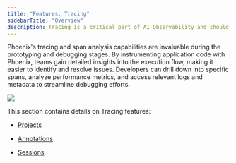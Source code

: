 ```yaml
---
title: "Features: Tracing"
sidebarTitle: "Overview"
description: Tracing is a critical part of AI Observability and should be used both in production and development
---
```


Phoenix's tracing and span analysis capabilities are invaluable during the prototyping and debugging stages. By instrumenting application code with Phoenix, teams gain detailed insights into the execution flow, making it easier to identify and resolve issues. Developers can drill down into specific spans, analyze performance metrics, and access relevant logs and metadata to streamline debugging efforts.

<Frame caption="View the inner workings for your LLM Application">
  <img src="/images/15fe0366-image.jpeg" />
</Frame>

This section contains details on Tracing features:

* [Projects](/phoenix/tracing/features-tracing/projects)

* [Annotations](/phoenix/tracing/features-tracing/how-to-annotate-traces)

* [Sessions](/phoenix/tracing/features-tracing/sessions)


